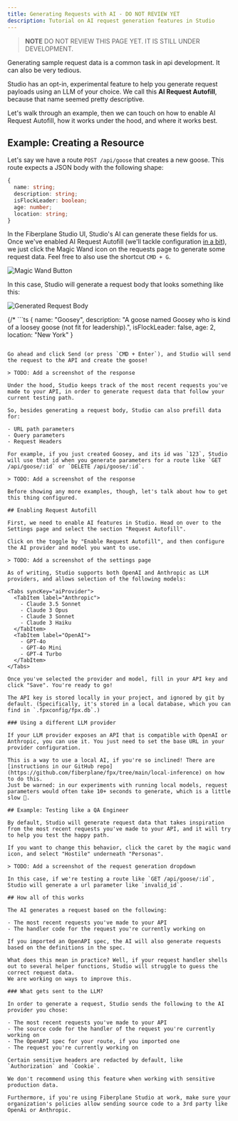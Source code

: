 ```yaml
---
title: Generating Requests with AI - DO NOT REVIEW YET
description: Tutorial on AI request generation features in Studio
---
```



> **NOTE** DO NOT REVIEW THIS PAGE YET. IT IS STILL UNDER DEVELOPMENT.

Generating sample request data is a common task in api development. It can also be very tedious.

Studio has an opt-in, experimental feature to help you generate request payloads using an LLM of your choice. We call this **AI Request Autofill**, because that name seemed pretty descriptive.

Let's walk through an example, then we can touch on how to enable AI Request Autofill, how it works under the hood, and where it works best.

## Example: Creating a Resource

Let's say we have a route `POST /api/goose` that creates a new goose. This route expects a JSON body with the following shape:

```ts
{
  name: string;
  description: string;
  isFlockLeader: boolean;
  age: number;
  location: string;
}
```

In the Fiberplane Studio UI, Studio's AI can generate these fields for us. 
Once we've enabled AI Request Autofill (we'll tackle configuration [in a bit](#enabling-request-autofill)), 
we just click the Magic Wand icon on the requests page to generate some request data. 
Feel free to also use the shortcut `CMD + G`.

<Image src={fpxGenAIMagicWand} alt="Magic Wand Button" />

In this case, Studio will generate a request body that looks something like this:

<Image src={fpxGenAICreateGooseBody} alt="Generated Request Body" />

{/* ```ts
{
  name: "Goosey",
  description: "A goose named Goosey who is kind of a loosey goose (not fit for leadership).",
  isFlockLeader: false,
  age: 2,
  location: "New York"
}
``` */}

Go ahead and click Send (or press `CMD + Enter`), and Studio will send the request to the API and create the goose!

> TODO: Add a screenshot of the response

Under the hood, Studio keeps track of the most recent requests you've made to your API, in order to generate request data that follow your current testing path.

So, besides generating a request body, Studio can also prefill data for:

- URL path parameters
- Query parameters
- Request Headers

For example, if you just created Goosey, and its id was `123`, Studio will use that id when you generate parameters for a route like `GET /api/goose/:id` or `DELETE /api/goose/:id`.

> TODO: Add a screenshot of the response

Before showing any more examples, though, let's talk about how to get this thing configured.

## Enabling Request Autofill 

First, we need to enable AI features in Studio. Head on over to the Settings page and select the section "Request Autofill". 

Click on the toggle by "Enable Request Autofill", and then configure the AI provider and model you want to use.

> TODO: Add a screenshot of the settings page

As of writing, Studio supports both OpenAI and Anthropic as LLM providers, and allows selection of the following models:

<Tabs syncKey="aiProvider">
  <TabItem label="Anthropic">
    - Claude 3.5 Sonnet
    - Claude 3 Opus
    - Claude 3 Sonnet
    - Claude 3 Haiku
  </TabItem>
  <TabItem label="OpenAI">
    - GPT-4o
    - GPT-4o Mini
    - GPT-4 Turbo
  </TabItem>
</Tabs>

Once you've selected the provider and model, fill in your API key and click "Save". You're ready to go!

The API key is stored locally in your project, and ignored by git by default. (Specifically, it's stored in a local database, which you can find in `.fpxconfig/fpx.db`.)

### Using a different LLM provider

If your LLM provider exposes an API that is compatible with OpenAI or Anthropic, you can use it. You just need to set the base URL in your provider configuration.

This is a way to use a local AI, if you're so inclined! There are [instructions in our GitHub repo](https://github.com/fiberplane/fpx/tree/main/local-inference) on how to do this.
Just be warned: in our experiments with running local models, request parameters would often take 10+ seconds to generate, which is a little slow 🐢.

## Example: Testing like a QA Engineer

By default, Studio will generate request data that takes inspiration from the most recent requests you've made to your API, and it will try to help you test the happy path.

If you want to change this behavior, click the caret by the magic wand icon, and select "Hostile" underneath "Personas".

> TODO: Add a screenshot of the request generation dropdown

In this case, if we're testing a route like `GET /api/goose/:id`, Studio will generate a url parameter like `invalid_id`. 

## How all of this works

The AI generates a request based on the following:

- The most recent requests you've made to your API
- The handler code for the request you're currently working on

If you imported an OpenAPI spec, the AI will also generate requests based on the definitions in the spec.

What does this mean in practice? Well, if your request handler shells out to several helper functions, Studio will struggle to guess the correct request data.
We are working on ways to improve this.

### What gets sent to the LLM?

In order to generate a request, Studio sends the following to the AI provider you chose:

- The most recent requests you've made to your API
- The source code for the handler of the request you're currently working on
- The OpenAPI spec for your route, if you imported one
- The request you're currently working on

Certain sensitive headers are redacted by default, like `Authorization` and `Cookie`.

We don't recommend using this feature when working with sensitive production data. 

Furthermore, if you're using Fiberplane Studio at work, make sure your organization's policies allow sending source code to a 3rd party like OpenAi or Anthropic.
